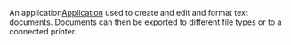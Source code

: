 An application[[Application]] used to create and edit and format text documents. Documents can then be exported to different file types or to a connected printer.